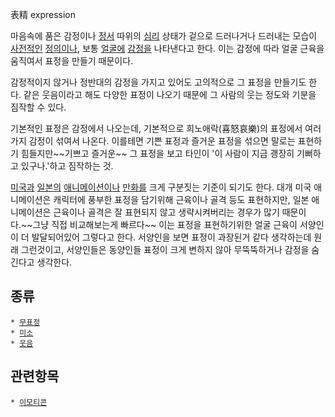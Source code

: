 表精
expression

마음속에 품은 감정이나 [[정서]] 따위의 [[심리]] 상태가 겉으로 드러나거나 드러내는 모습이 [[사전]]적인 [[정의]]이나, 보통 [[얼굴]]에 [[감정]]을 나타낸다고 한다. 이는 감정에 따라 얼굴 근육을 움직여서 표정을 만들기 때문이다.

감정적이지 않거나 정반대의 감정을 가지고 있어도 고의적으로 그 표정을 만들기도 한다.
같은 웃음이라고 해도 다양한 표정이 나오기 때문에 그 사람의 웃는 정도와 기분을 짐작할 수 있다.

기본적인 표정은 감정에서 나오는데, 기본적으로 희노애락(喜怒哀樂)의 표정에서 여러가지 감정이 섞여서 나온다. 이를테면 기쁜 표정과 즐거운 표정을 섞으면 말로는 표현하기 힘들지만~~기쁘고 즐거운~~ 그 표정을 보고 타인이 '이 사람이 지금 괭장히 기뻐하고 있구나.'하고 짐작하는 것.

[[미국]]과 [[일본]]의 [[애니메이션이]]나 [[만화]]를 크게 구분짓는 기준이 되기도 한다.
대개 미국 애니메이션은 캐릭터에 풍부한 표정을 담기위해 근육이나 골격 등도 표현하지만, 일본 애니메이션은 근육이나 골격은 잘 표현되지 않고 생략시켜버리는 경우가 많기 때문이다.~~그냥 직접 비교해보는게 빠르다~~ 이는 표정을 표현하기위한 얼굴 근육이 서양인이 더 발달되어있어 그렇다고 한다. 서양인을 보면 표정이 과장된거 같다 생각하는데 원래 그런것이고, 서양인들은 동양인들 표정이 크게 변하지 않아 무뚝뚝하거나 감정을 숨긴다고 생각한다.

== 종류 == 
 * [[무표정]]
 * [[미소]]
 * [[웃음]]

== 관련항목 == 
 * [[이모티콘]]
